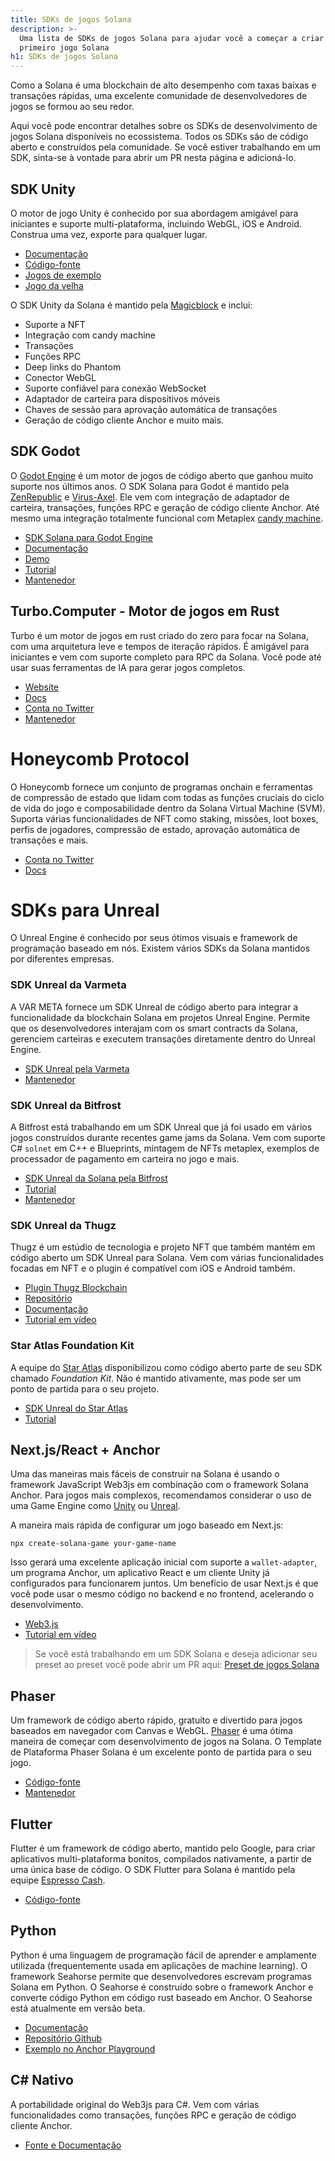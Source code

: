 ```yaml
---
title: SDKs de jogos Solana
description: >-
  Uma lista de SDKs de jogos Solana para ajudar você a começar a criar seu
  primeiro jogo Solana
h1: SDKs de jogos Solana
---
```


Como a Solana é uma blockchain de alto desempenho com taxas baixas e transações
rápidas, uma excelente comunidade de desenvolvedores de jogos se formou ao seu
redor.

Aqui você pode encontrar detalhes sobre os SDKs de desenvolvimento de jogos
Solana disponíveis no ecossistema. Todos os SDKs são de código aberto e
construídos pela comunidade. Se você estiver trabalhando em um SDK, sinta-se à
vontade para abrir um PR nesta página e adicioná-lo.

## SDK Unity

O motor de jogo Unity é conhecido por sua abordagem amigável para iniciantes e
suporte multi-plataforma, incluindo WebGL, iOS e Android. Construa uma vez,
exporte para qualquer lugar.

- [Documentação](https://docs.magicblock.gg/introduction)
- [Código-fonte](https://github.com/magicblock-labs/Solana.Unity-SDK)
- [Jogos de exemplo](https://github.com/solana-developers/solana-game-examples)
- [Jogo da velha](https://blog.magicblock.gg/bolt-tic-tac-toe/)

O SDK Unity da Solana é mantido pela [Magicblock](https://www.magicblock.gg/) e
inclui:

- Suporte a NFT
- Integração com candy machine
- Transações
- Funções RPC
- Deep links do Phantom
- Conector WebGL
- Suporte confiável para conexão WebSocket
- Adaptador de carteira para dispositivos móveis
- Chaves de sessão para aprovação automática de transações
- Geração de código cliente Anchor e muito mais.

## SDK Godot

O [Godot Engine](https://godotengine.org/) é um motor de jogos de código aberto
que ganhou muito suporte nos últimos anos. O SDK Solana para Godot é mantido
pela [ZenRepublic](https://twitter.com/ZenRepublicNDM) e
[Virus-Axel](https://twitter.com/AxelBenjam). Ele vem com integração de
adaptador de carteira, transações, funções RPC e geração de código cliente
Anchor. Até mesmo uma integração totalmente funcional com Metaplex
[candy machine](https://zenwiki.gitbook.io/solana-godot-sdk-docs/guides/setup-candy-machine).

- [SDK Solana para Godot Engine](https://github.com/Virus-Axel/godot-solana-sdk)
- [Documentação](https://zenwiki.gitbook.io/solana-godot-sdk-docs)
- [Demo](https://github.com/ZenRepublic/GodotSolanaSDKDemoPackage)
- [Tutorial](https://www.youtube.com/watch?v=tszFPInYmXQ)
- [Mantenedor](https://twitter.com/ZenRepublicNDM)

## Turbo.Computer - Motor de jogos em Rust

Turbo é um motor de jogos em rust criado do zero para focar na Solana, com uma
arquitetura leve e tempos de iteração rápidos. É amigável para iniciantes e vem
com suporte completo para RPC da Solana. Você pode até usar suas ferramentas de
IA para gerar jogos completos.

- [Website](https://turbo.computer/)
- [Docs](https://docs.turbo.computer/)
- [Conta no Twitter](https://twitter.com/makegamesfast)
- [Mantenedor](https://twitter.com/jozanza)

# Honeycomb Protocol

O Honeycomb fornece um conjunto de programas onchain e ferramentas de compressão
de estado que lidam com todas as funções cruciais do ciclo de vida do jogo e
composabilidade dentro da Solana Virtual Machine (SVM). Suporta várias
funcionalidades de NFT como staking, missões, loot boxes, perfis de jogadores,
compressão de estado, aprovação automática de transações e mais.

- [Conta no Twitter](https://twitter.com/honeycomb_prtcl)
- [Docs](https://docs.honeycombprotocol.com/)

# SDKs para Unreal

O Unreal Engine é conhecido por seus ótimos visuais e framework de programação
baseado em nós. Existem vários SDKs da Solana mantidos por diferentes empresas.

### SDK Unreal da Varmeta

A VAR META fornece um SDK Unreal de código aberto para integrar a funcionalidade
da blockchain Solana em projetos Unreal Engine. Permite que os desenvolvedores
interajam com os smart contracts da Solana, gerenciem carteiras e executem
transações diretamente dentro do Unreal Engine.

- [SDK Unreal pela Varmeta](https://github.com/VAR-META-Tech/UnrealSolanaSDK)
- [Mantenedor](https://www.var-meta.com/)

### SDK Unreal da Bitfrost

A Bitfrost está trabalhando em um SDK Unreal que já foi usado em vários jogos
construídos durante recentes game jams da Solana. Vem com suporte C# `solnet` em
C++ e Blueprints, mintagem de NFTs metaplex, exemplos de processador de
pagamento em carteira no jogo e mais.

- [SDK Unreal da Solana pela Bitfrost](https://github.com/Bifrost-Technologies/Solana-Unreal-SDK)
- [Tutorial](https://www.youtube.com/watch?v=S8fm8mFeUkk)
- [Mantenedor](https://twitter.com/BifrostTitan)

### SDK Unreal da Thugz

Thugz é um estúdio de tecnologia e projeto NFT que também mantém em código
aberto um SDK Unreal para Solana. Vem com várias funcionalidades focadas em NFT
e o plugin é compatível com iOS e Android também.

- [Plugin Thugz Blockchain](https://www.fab.com/listings/a7e220ba-93e5-4a3b-99e7-17b13da76f05)
- [Repositório](https://github.com/ThugzLabs/Thugz-BC-Plugin-Packaged-for-UE5.4)
- [Documentação](https://thugzblockchainplugin-docs.vercel.app/)
- [Tutorial em vídeo](https://www.youtube.com/watch?v=dS7sTZd_E9U&ab_channel=ThugzNFT)

### Star Atlas Foundation Kit

A equipe do [Star Atlas](https://staratlas.com/) disponibilizou como código
aberto parte de seu SDK chamado _Foundation Kit_. Não é mantido ativamente, mas
pode ser um ponto de partida para o seu projeto.

- [SDK Unreal do Star Atlas](https://github.com/staratlasmeta/FoundationKit)
- [Tutorial](https://www.youtube.com/watch?v=S8fm8mFeUkk)

## Next.js/React + Anchor

Uma das maneiras mais fáceis de construir na Solana é usando o framework
JavaScript Web3js em combinação com o framework Solana Anchor. Para jogos mais
complexos, recomendamos considerar o uso de uma Game Engine como
[Unity](#unity-sdk) ou [Unreal](#unreal-sdks).

A maneira mais rápida de configurar um jogo baseado em Next.js:

```shell
npx create-solana-game your-game-name
```

Isso gerará uma excelente aplicação inicial com suporte a `wallet-adapter`, um
programa Anchor, um aplicativo React e um cliente Unity já configurados para
funcionarem juntos. Um benefício de usar Next.js é que você pode usar o mesmo
código no backend e no frontend, acelerando o desenvolvimento.

- [Web3.js](https://solana.com/docs/clients/javascript)
- [Tutorial em vídeo](https://www.youtube.com/watch?v=fnhivg_pemI&t=1s&ab_channel=Solana)

> Se você está trabalhando em um SDK Solana e deseja adicionar seu preset ao
> preset você pode abrir um PR aqui:
> [Preset de jogos Solana](https://github.com/solana-developers/solana-game-preset)

## Phaser

Um framework de código aberto rápido, gratuito e divertido para jogos baseados
em navegador com Canvas e WebGL. [Phaser](https://phaser.io/) é uma ótima
maneira de começar com desenvolvimento de jogos na Solana. O Template de
Plataforma Phaser Solana é um excelente ponto de partida para o seu jogo.

- [Código-fonte](https://github.com/Bread-Heads-NFT/phaser-solana-platformer-template)
- [Mantenedor](https://twitter.com/blockiosaurus)

## Flutter

Flutter é um framework de código aberto, mantido pelo Google, para criar
aplicativos multi-plataforma bonitos, compilados nativamente, a partir de uma
única base de código. O SDK Flutter para Solana é mantido pela equipe
[Espresso Cash](https://www.espressocash.com/).

- [Código-fonte](https://github.com/espresso-cash/espresso-cash-public)

## Python

Python é uma linguagem de programação fácil de aprender e amplamente utilizada
(frequentemente usada em aplicações de machine learning). O framework Seahorse
permite que desenvolvedores escrevam programas Solana em Python. O Seahorse é
construído sobre o framework Anchor e converte código Python em código rust
baseado em Anchor. O Seahorse está atualmente em versão beta.

- [Documentação](https://www.seahorse.dev/)
- [Repositório Github](https://github.com/solana-developers/seahorse)
- [Exemplo no Anchor Playground](https://beta.solpg.io/tutorials/hello-seahorse)

## C# Nativo

A portabilidade original do Web3js para C#. Vem com várias funcionalidades como
transações, funções RPC e geração de código cliente Anchor.

- [Fonte e Documentação](https://github.com/bmresearch/Solnet/blob/master/docs/articles/getting_started.md)

